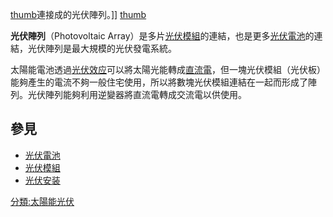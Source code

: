 {{noteTA
|G1=EL
}}

{{unreferenced|time=2015-11-04T11:26:20+00:00}}
[[檔案:Photovoltaic_arrays_at_the_Israeli_National_Solar_Energy_Center.jpg|thumb]]連接成的光伏陣列。]]
[[檔案:SolarFachwerkhaus.jpg|thumb]]

'''光伏陣列'''（Photovoltaic Array）是多片[[光伏模組|光伏模組]]的連結，也是更多[[光伏電池|光伏電池]]的連結，光伏陣列是最大規模的光伏發電系統。

太陽能電池透過[[光伏效应|光伏效应]]可以將太陽光能轉成[[直流電|直流電]]，但一塊光伏模組（光伏板）能夠產生的電流不夠一般住宅使用，所以將數塊光伏模組連結在一起而形成了陣列。光伏陣列能夠利用逆變器將直流電轉成交流電以供使用。

==參見==
*[[光伏電池|光伏電池]]
*[[光伏模組|光伏模組]]
*[https://www.linkedin.com/pulse/supporting-construction-mountainous-photovoltaic-beiyi-%E6%99%93%E7%82%9C-%E5%8D%8E?trk=mp-reader-card 光伏安装]

[[分類:太陽能光伏|分類:太陽能光伏]]